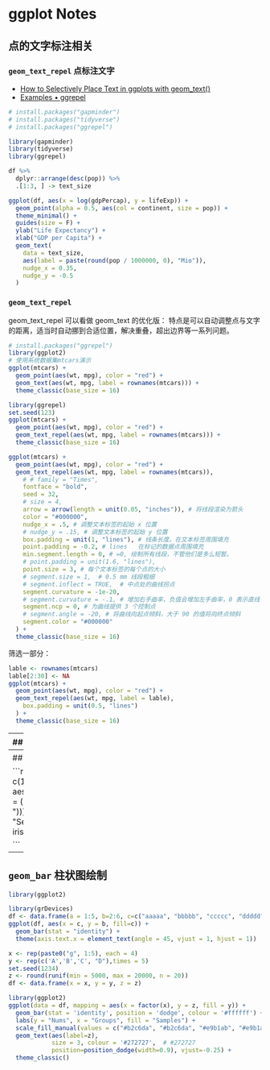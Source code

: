 <!--
  * Author: Chen Jun
  * Author Email: 1170101471@qq.com
  * Created Date: 2021-07-15, 17:36:16
  * Modified By: Chen Jun
  * Last Modified: 2021-11-12, 18:22:03
-->

# ggplot Notes

## 点的文字标注相关
### `geom_text_repel` 点标注文字


- [How to Selectively Place Text in ggplots with geom_text()](https://thatdatatho.com/selectively-place-text-in-ggplots-geom_text/)
- [Examples • ggrepel](https://ggrepel.slowkow.com/articles/examples.html)

```r
# install.packages("gapminder")
# install.packages("tidyverse")
# install.packages("ggrepel")

library(gapminder)
library(tidyverse)
library(ggrepel)

df %>%
  dplyr::arrange(desc(pop)) %>%
  .[1:3, ] -> text_size

ggplot(df, aes(x = log(gdpPercap), y = lifeExp)) +
  geom_point(alpha = 0.5, aes(col = continent, size = pop)) +
  theme_minimal() +
  guides(size = F) +
  ylab("Life Expectancy") +
  xlab("GDP per Capita") +
  geom_text(
    data = text_size,
    aes(label = paste(round(pop / 1000000, 0), "Mio")),
    nudge_x = 0.35,
    nudge_y = -0.5
  )
```


### `geom_text_repel`

geom_text_repel 可以看做 geom_text 的优化版： 特点是可以自动调整点与文字的距离，适当时自动挪到合适位置，解决重叠，超出边界等一系列问题。

```r
# install.packages("ggrepel")
library(ggplot2)
# 使用系统数据集mtcars演示
ggplot(mtcars) +
  geom_point(aes(wt, mpg), color = "red") +
  geom_text(aes(wt, mpg, label = rownames(mtcars))) +
  theme_classic(base_size = 16)

library(ggrepel)
set.seed(123)
ggplot(mtcars) +
  geom_point(aes(wt, mpg), color = "red") +
  geom_text_repel(aes(wt, mpg, label = rownames(mtcars))) +
  theme_classic(base_size = 16)

ggplot(mtcars) +
  geom_point(aes(wt, mpg), color = "red") +
  geom_text_repel(aes(wt, mpg, label = rownames(mtcars)),
    # # family = "Times",
    fontface = "bold",
    seed = 32,
    # size = 4,
    arrow = arrow(length = unit(0.05, "inches")), # 将线段渲染为箭头
    color = "#000000",
    nudge_x = .5, # 调整文本标签的起始 x 位置
    # nudge_y = .15, # 调整文本标签的起始 y 位置
    box.padding = unit(1, "lines"), # 线条长度。在文本标签周围填充
    point.padding = -0.2, # lines	在标记的数据点周围填充
    min.segment.length = 0, # =0, 绘制所有线段，不管他们是多么短暂。
    # point.padding = unit(1.6, "lines"),
    point.size = 3, # 每个文本标签的每个点的大小
    # segment.size = 1,  # 0.5 mm 线段粗细
    # segment.inflect = TRUE,  # 中点处的曲线拐点
    segment.curvature = -1e-20,
    # segment.curvature = -.1, # 增加右手曲率，负值会增加左手曲率，0 表示直线
    segment.ncp = 0, # 为曲线提供 3 个控制点
    # segment.angle = -20, # 将曲线向起点倾斜，大于 90 的值将向终点倾斜
    segment.color = "#000000"
  ) +
  theme_classic(base_size = 16)
```

筛选一部分：
```r
lable <- rownames(mtcars)
lable[2:30] <- NA
ggplot(mtcars) +
  geom_point(aes(wt, mpg), color = "red") +
  geom_text_repel(aes(wt, mpg, label = lable),
    box.padding = unit(0.5, "lines")
  ) +
  theme_classic(base_size = 16)
```

---
## geom_density() 密度图

```r
# install.packages("ggplot2")
library(ggplot2)

# Data
x <- c(0:100, rep(500, 10), rep(700, 10), 1000)
df <- data.frame(x)

# Density plot in ggplot2
ggplot(df, aes(x = x)) +
  geom_density(
    color = 4,
    fill = 4,
    alpha = 0.25
  )
```

```r
## [5.4 A ggplot bestiary | An Introduction to R](https://intro2r.com/bestiary.html)
{
  eachs <- 1000
  List = list(
    # A=c(0:50),
    # B=c(0:50, rep(500, 5), rep(700, 5), 995:1000),
    # C1=c(0:100, rep(500, 10), rep(700, 10), 990:1000),
    # C2=c(rep(0:100, each=eachs), rep(500, each=eachs * 10), rep(700, each=eachs * 10), rep(990:1000, each=eachs)),
    # D1=c(rep(c(0:100, 300:320, 490:500), each=1)),
    # D2=c(rep(c(0:100, 300:320, 490:500), each=eachs)),
    F1=c(rep(c(0:1000, 800:810), each=1)),
    F2=c(rep(c(0:1000, 800:810), each=eachs)),
    # D=c(0:150, rep(500, 15), rep(700, 15), 985:1000),
    # a=c(1:100),
    # b=c(51:100, 1:50),
    N=c(NA)
  )

  df2 <- data.frame()
  for (i in 1:length(List)){
    x <- List[[i]]
    group <- names(List)[i]
    df2 <- rbind(df2, data.frame(x, group))
  }
  A <- min(df2$x, na.rm = T)
  B <- max(df2$x, na.rm = T)

  print(table(df2$group))
  library(ggplot2)
  ggplot(df2) +
      geom_density(aes(x = x,  fill = group), alpha = 0.5) +
      # geom_histogram(fill = "cornsilk", colour = "grey60", size = .2) +
      labs(y = "Density", x = "Number", fill = "Nitrogen\nConcentration") +
      xlim(A-(B - A)*0.25, B+(B - A)*0.25) +  
      scale_fill_manual(values = c("#701df3", "#DB24BC", "#BCDB24", "#6a9955", "#24BCDB")) +
      theme_classic()
}
# 思考：
# 1. 不是说总体的总体越少，Density值越高。 数量越多，结果反而越低。
#     A   B   C   D 
#    51  67 132 197
# 2. 他们的面积之和仿佛是一个定数
# 
# 因此在 m6a-plot 中， 想要利用纵坐标的高低来反映甲基化程度， 必须去掉许多无关紧要的Peak。
# 永远不可能出现 一个组的高度全部低于另一个组的情况，即面积纯粹小于。
```


---
## stat_ecdf() 经验累积分布函数（ECDF）

```r
library(ggplot2)
df <- data.frame(a = c(1:5, 1:5, 50:52, 90:100))
ggplot(df, aes_string(x = "a")) +
  stat_ecdf() +
  labs(title = (paste("datas:", paste(df$a, collapse = " "))))
# ggplot(iris, aes_string(x = "Sepal.Length")) + stat_ecdf()
# iris$Petal.Length[order(iris$Petal.Length)]
df$a

```


---
## `geom_bar` 柱状图绘制

```r
library(ggplot2)

library(grDevices)
df <- data.frame(a = 1:5, b=2:6, c=c("aaaaa", "bbbbb", "ccccc", "ddddd", "eeeee"))
ggplot(df, aes(x = c, y = b, fill=c)) +
  geom_bar(stat = "identity") +
  theme(axis.text.x = element_text(angle = 45, vjust = 1, hjust = 1))
```


```r
x <- rep(paste0("g", 1:5), each = 4)
y <- rep(c('A','B','C', "D"),times = 5)
set.seed(1234)
z <- round(runif(min = 5000, max = 20000, n = 20))
df <- data.frame(x = x, y = y, z = z)

library(ggplot2)
ggplot(data = df, mapping = aes(x = factor(x), y = z, fill = y)) +
  geom_bar(stat = 'identity', position = 'dodge', colour = '#ffffff') + 
  labs(y = "Nums", x = "Groups", fill = "Samples") +
  scale_fill_manual(values = c("#b2c6da", "#b2c6da", "#e9b1ab", "#e9b1ab")) +
  geom_text(aes(label=z),
            size = 3, colour = '#272727',  # #272727
            position=position_dodge(width=0.9), vjust=-0.25) +
  theme_classic()
```

